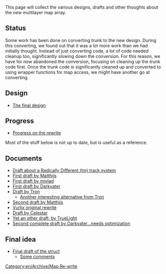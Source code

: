 This page will collect the various designs, drafts and other thoughts about the new multilayer map array.

==Status==
Some work has been done on converting trunk to the new design. During this converting, we found out that it was a lot more work than we had initially thought. Instead of just converting code, a lot of code needed cleanup too, significantly slowing down the conversion.
For this reason, we have for now abandoned the conversion, focusing on cleaning up the trunk code first. Once the trunk code is significantly cleaned up and converted to using wrapper functions for map access, we might have another go at converting.

==Design==
*[[en/Archive/Development/MapRewriteDesign|The final design]]

==Progress==
*[[en/MapRewriteProgress|Progress on the rewrite]]


Most of the stuff below is not up to date, but is useful as a reference.

==Documents==
*[[en/Archive/Development/MapRewriteMatthijsTracks|Draft about a Radically Different (tm) track system]]
*[[en/Archive/Development/MapRewriteMatthijsFirst|First draft by Matthijs]]
*[[en/Archive/Development/Miscellaneous suggestions/MapRewriteMivladFirst|First draft by mivlad]]
*[[en/Archive/Development/MapRewriteDarkvaterFirst|First draft by Darkvater]]
*[[en/Archive/Development/MapRewriteTron|Draft by Tron]]
**[[en/Archive/Development/MapRewriteTron2| Another interesting alternative from Tron]]
*[[en/Archive/Development/MapRewriteMatthijsSecond|Second draft by Matthijs]]
*[[en/Archive/Development/MapRewriteVurlix|Vurlix original rewrite]]
*[[en/Archive/Development/Miscellaneous suggestions/MapRewriteCelestar|Draft by Celestar]]
*[[en/Archive/Development/MapRewriteTruelight|Yet an other draft, by TrueLight]]
*[[en/Archive/Development/MapReWriteDarkvater|Second complete draft by Darkvater...needs optimization]]

==Final idea==
*[[en/Archive/Development/MapReWriteFinal|Final draft of the struct]]
**[[en/Archive/Development/Miscellaneous suggestions/MapReWriteComments|Some comments]]


[[Category:en/Archive/Map Re-write]]